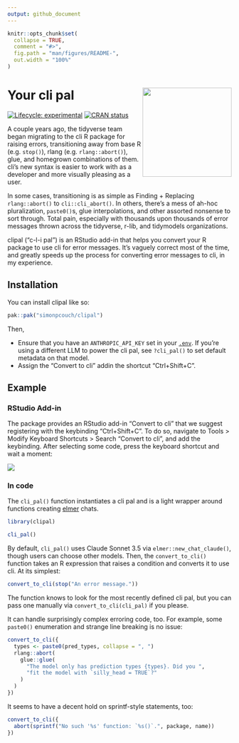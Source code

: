 ```yaml
---
output: github_document
---
```


<!-- README.md is generated from README.Rmd. Please edit that file -->

```r
knitr::opts_chunk$set(
  collapse = TRUE,
  comment = "#>",
  fig.path = "man/figures/README-",
  out.width = "100%"
)
```

# Your cli pal <img src="man/figures/logo.png" align="right" height="200" alt="" />

<!-- badges: start -->
[![Lifecycle: experimental](https://img.shields.io/badge/lifecycle-experimental-orange.svg)](https://lifecycle.r-lib.org/articles/stages.html#experimental)
[![CRAN status](https://www.r-pkg.org/badges/version/clipal)](https://CRAN.R-project.org/package=clipal)
<!-- badges: end -->

A couple years ago, the tidyverse team began migrating to the cli R package for raising errors, transitioning away from base R (e.g. `stop()`), rlang (e.g. `rlang::abort()`), glue, and homegrown combinations of them. cli's new syntax is easier to work with as a developer and more visually pleasing as a user.

In some cases, transitioning is as simple as Finding + Replacing `rlang::abort()` to `cli::cli_abort()`. In others, there's a mess of ah-hoc pluralization, `paste0()`s, glue interpolations, and other assorted nonsense to sort through. Total pain, especially with thousands upon thousands of error messages thrown across the tidyverse, r-lib, and tidymodels organizations.

clipal ("c-l-i pal") is an RStudio add-in that helps you convert your R package to use cli for error messages. It's vaguely correct most of the time, and greatly speeds up the process for converting error messages to cli, in my experience.

## Installation

You can install clipal like so:

``` r
pak::pak("simonpcouch/clipal")
```

Then,

* Ensure that you have an `ANTHROPIC_API_KEY` set in your [`.env`](https://github.com/gaborcsardi/dotenv). If you're using a different LLM to power the cli pal, see `?cli_pal()` to set default metadata on that model. 
* Assign the "Convert to cli" addin the shortcut "Ctrl+Shift+C".

## Example

### RStudio Add-in

The package provides an RStudio add-in "Convert to cli" that we suggest registering with the keybinding "Ctrl+Shift+C". To do so, navigate to Tools > Modify Keyboard Shortcuts > Search "Convert to cli", and add the keybinding. After selecting some code, press the keyboard shortcut and wait a moment:

![](inst/figs/addin.gif)

### In code

The `cli_pal()` function instantiates a cli pal and is a light wrapper around functions creating [elmer](https://github.com/hadley/elmer) chats.

```r
library(clipal)

cli_pal()
```

By default, `cli_pal()` uses Claude Sonnet 3.5 via `elmer::new_chat_claude()`, though users can choose other models. Then, the `convert_to_cli()` function takes an R expression that raises a condition and converts it to use cli. At its simplest:

```r
convert_to_cli(stop("An error message."))
```

The function knows to look for the most recently defined cli pal, but you can pass one manually via `convert_to_cli(cli_pal)` if you please. 

It can handle surprisingly complex erroring code, too. For example, some `paste0()` enumeration and strange line breaking is no issue:

```r
convert_to_cli({
  types <- paste0(pred_types, collapse = ", ")
  rlang::abort(
    glue::glue(
      "The model only has prediction types {types}. Did you ",
      "fit the model with `silly_head = TRUE`?"
    )
  )
})
```

It seems to have a decent hold on sprintf-style statements, too:

```r
convert_to_cli({
  abort(sprintf("No such '%s' function: `%s()`.", package, name))
})
```
